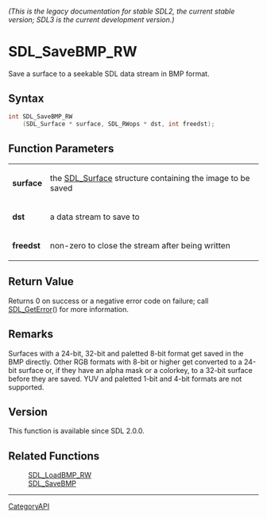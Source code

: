 ====== (This is the legacy documentation for stable SDL2, the current stable version; SDL3 is the current development version.) ======
= SDL_SaveBMP_RW =

Save a surface to a seekable SDL data stream in BMP format.

== Syntax ==

<syntaxhighlight lang='c'>
int SDL_SaveBMP_RW
    (SDL_Surface * surface, SDL_RWops * dst, int freedst);
</syntaxhighlight>

== Function Parameters ==

{|
|'''surface'''
|the [[SDL_Surface]] structure containing the image to be saved
|-
|'''dst'''
|a data stream to save to
|-
|'''freedst'''
|non-zero to close the stream after being written
|}

== Return Value ==

Returns 0 on success or a negative error code on failure; call
[[SDL_GetError]]() for more information.

== Remarks ==

Surfaces with a 24-bit, 32-bit and paletted 8-bit format get saved in the
BMP directly. Other RGB formats with 8-bit or higher get converted to a
24-bit surface or, if they have an alpha mask or a colorkey, to a 32-bit
surface before they are saved. YUV and paletted 1-bit and 4-bit formats are
not supported.

== Version ==

This function is available since SDL 2.0.0.

== Related Functions ==

:[[SDL_LoadBMP_RW]]
:[[SDL_SaveBMP]]

----
[[CategoryAPI]]


